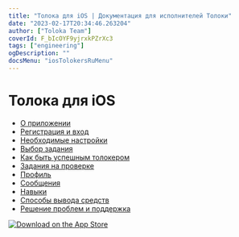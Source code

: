 ```yaml
---
title: "Толока для iOS | Документация для исполнителей Толоки"
date: "2023-02-17T20:34:46.263204"
author: ["Toloka Team"]
coverId: F_bIcOYF9yjrxkPZrXc3
tags: ["engineering"]
ogDescription: ""
docsMenu: "iosTolokersRuMenu"
---
```


# Толока для iOS

* [О приложении](./about)
* [Регистрация и вход](./auth)
* [Необходимые настройки](./settings)
* [Выбор задания](./task-select)
* [Как быть успешным толокером](./tasks)
* [Задания на проверке](./priemka)
* [Профиль](./profile)
* [Сообщения](./messages)
* [Навыки](./skills)
* [Способы вывода средств](./pay/about)
* [Решение проблем и поддержка](./troubleshooting/troubleshooting)

[![Download on the App Store](https://tlk-infra-front.azureedge.net/portal-static/uploaded/images/1676733317767/1676733317767_original_svg.svg)](https://itunes.apple.com/ru/app/yandex-toloka/id1282350367)
